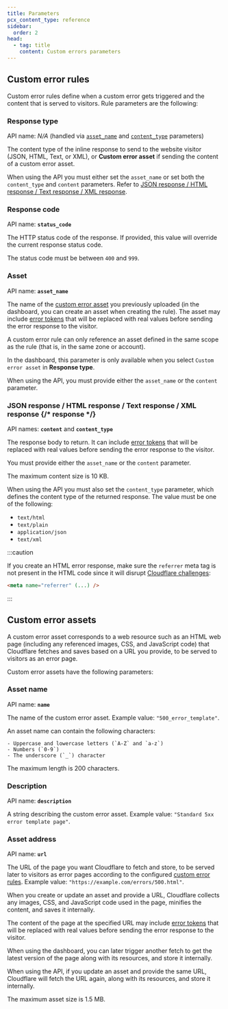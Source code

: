 ```yaml
---
title: Parameters
pcx_content_type: reference
sidebar:
  order: 2
head:
  - tag: title
    content: Custom errors parameters
---
```



## Custom error rules

Custom error rules define when a custom error gets triggered and the content that is served to visitors. Rule parameters are the following:

### Response type

API name: _N/A_ (handled via [`asset_name`](#asset) and [`content_type`](#response) parameters)

The content type of the inline response to send to the website visitor (JSON, HTML, Text, or XML), or **Custom error asset** if sending the content of a custom error asset.

When using the API you must either set the `asset_name` or set both the `content_type` and `content` parameters. Refer to [JSON response / HTML response / Text response / XML response](#response).

### Response code

API name: **`status_code`** <Type text="Integer"/> <MetaInfo text="Optional"/>

The HTTP status code of the response. If provided, this value will override the current response status code.

The status code must be between `400` and `999`.

### Asset

API name: **`asset_name`** <Type text="String"/> <MetaInfo text="Optional"/>

The name of the [custom error asset](#custom-error-assets) you previously uploaded (in the dashboard, you can create an asset when creating the rule). The asset may include [error tokens](/rules/custom-errors/reference/error-tokens/) that will be replaced with real values before sending the error response to the visitor.

A custom error rule can only reference an asset defined in the same scope as the rule (that is, in the same zone or account).

In the dashboard, this parameter is only available when you select `Custom error asset` in **Response type**.

When using the API, you must provide either the `asset_name` or the `content` parameter.

### JSON response / HTML response / Text response / XML response {/* response */}

API names: **`content`** <Type text="String"/> <MetaInfo text="Optional"/> and **`content_type`** <Type text="String"/> <MetaInfo text="Required"/>

The response body to return. It can include [error tokens](/rules/custom-errors/reference/error-tokens/) that will be replaced with real values before sending the error response to the visitor.

You must provide either the `asset_name` or the `content` parameter.

The maximum content size is 10 KB.

When using the API you must also set the `content_type` parameter, which defines the content type of the returned response. The value must be one of the following:

- `text/html`
- `text/plain`
- `application/json`
- `text/xml`

:::caution

If you create an HTML error response, make sure the `referrer` meta tag is not present in the HTML code since it will disrupt [Cloudflare challenges](/fundamentals/security/cloudflare-challenges/):

```html
<meta name="referrer" (...) />
```

:::

## Custom error assets

A custom error asset corresponds to a web resource such as an HTML web page (including any referenced images, CSS, and JavaScript code) that Cloudflare fetches and saves based on a URL you provide, to be served to visitors as an error page.

Custom error assets have the following parameters:

### Asset name

API name: **`name`** <Type text="String"/> <MetaInfo text="Required"/>

The name of the custom error asset. Example value: `"500_error_template"`.

An asset name can contain the following characters:

    - Uppercase and lowercase letters (`A-Z` and `a-z`)
    - Numbers (`0-9`)
    - The underscore (`_`) character

The maximum length is 200 characters.

### Description

API name: **`description`** <Type text="String"/> <MetaInfo text="Optional"/>

A string describing the custom error asset. Example value: `"Standard 5xx error template page"`.

### Asset address

API name: **`url`** <Type text="String"/> <MetaInfo text="Required"/>

The URL of the page you want Cloudflare to fetch and store, to be served later to visitors as error pages according to the configured [custom error rules](#custom-error-rules). Example value: `"https://example.com/errors/500.html"`.

When you create or update an asset and provide a URL, Cloudflare collects any images, CSS, and JavaScript code used in the page, minifies the content, and saves it internally.

The content of the page at the specified URL may include [error tokens](/rules/custom-errors/reference/error-tokens/) that will be replaced with real values before sending the error response to the visitor.

When using the dashboard, you can later trigger another fetch to get the latest version of the page along with its resources, and store it internally.

When using the API, if you update an asset and provide the same URL, Cloudflare will fetch the URL again, along with its resources, and store it internally.

The maximum asset size is 1.5 MB.
